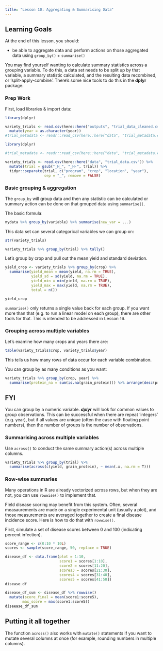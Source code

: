 ```yaml
---
title: "Lesson 10: Aggregating & Summarising Data"
---
```


::: {.callout-caution collapse="false"}
## Learning Goals

At the end of this lesson, you should:

* be able to aggregate data and perform actions on those aggregated data using `group_by()` + `summarise()`
:::

You may find yourself wanting to calculate summary statistics across a grouping variable. To do this, a data set needs to be split up by that variable, a summary statistic calculated, and the resulting data recombined, or 'split-apply-combine'. There's some nice tools to do this in the **dplyr** package. 

### Prep Work

First, load libraries & import data: 


```r
library(dplyr)

variety_trials <- read.csv(here::here("outputs", "trial_data_cleaned.csv")) %>% 
  mutate(year = as.character(year))
#trial_metadata <- readr::read_csv(here::here("data", "trial_metadata.csv"))
```

```r
library(dplyr)

#trial_metadata <- readr::read_csv(here::here("data", "trial_metadata.csv"))

variety_trials <- read.csv(here::here("data", "trial_data.csv")) %>% 
  mutate(trial = gsub("_H_", "_H-", trial)) %>% 
  tidyr::separate(trial, c("program", "crop", "location", "year"),
                  sep = "_", remove = FALSE)
```

### Basic grouping & aggregation

The `group_by` will group data and then any statistic can be calculated or summary action can be done on that grouped data using `summarise()`.

The basic formula: 
```r
mydata %>% group_by(variable) %>% summarise(new_var = ...)
```


This data set can several categorical variables we can group on: 

```r
str(variety_trials)
```

```r
variety_trials %>% group_by(trial) %>% tally()
```

Let's group by crop and pull out the mean yield and standard deviation. 

```r
yield_crop <- variety_trials %>% group_by(crop) %>% 
  summarise(yield_mean = mean(yield, na.rm = TRUE), 
            yield_sd = sd(yield, na.rm = TRUE),
            yield_min = min(yield, na.rm = TRUE),
            yield_max = max(yield, na.rm = TRUE),
            total = n())

yield_crop
```

::: callout-note

`summarise()` only returns a single value back for each group. If you want more than that (e.g. to run a linear model on each group), there are other tools for that. This is intended to be addressed in Lesson 16.

:::

### Grouping across multiple variables

Let's examine how many crops and years there are: 
```r
table(variety_trials$crop, variety_trials$year)
```

This tells us how many rows of data occur for each variable combination. 

You can group by as many conditions as you want: 
```r
variety_trials %>% group_by(crop, year) %>% 
  summarise(protein_na = sum(is.na(grain_protein))) %>% arrange(desc(protein_na))
```

::: {.callout-warning}
## FYI

You can group by a numeric variable. ***dplyr*** will look for common values to group observations. This can be successful when there are repeat 'integers' (e.g. year), but if all values are unique (often the case with floating point numbers), then the number of groups is the number of observations. 

:::

### Summarising across multiple variables

Use `across()` to conduct the same summary action(s) across multiple columns. 

```r
variety_trials %>% group_by(trial) %>% 
  summarise(across(c(yield, grain_protein), ~ mean(.x, na.rm = T)))
```

### Row-wise summaries

Many operations in R are already vectorized across rows, but when they are not, you can use `rowwise()` to implement that. 

Field disease scoring may benefit from this system. Often, several measaurements are made on a single experimental unit (usually a plot), and those measurements are averaged together to create a final disease incidence score. Here is how to do that with `rowwise()`. 

First, simulate a set of disease scores between 0 and 100 (indicating percent infection). 

```r
score_range <- c(0:10 * 10L)
scores <- sample(score_range, 50, replace = TRUE)

disease_df <- data.frame(plot = 1:10,
                         score1 = scores[1:10],
                         score2 = scores[11:20],
                         scores3 = scores[21:30],
                         scores4 = scores[31:40],
                         scores5 = scores[41:50])
disease_df
```

```r
disease_df_sum <- disease_df %>% rowwise()
  mutate(score_final = mean(score1:score5),
        max_score = max(score1:score5))
diseease_df_sum
```

::: callout-tip
## Putting it all together

The function `across()` also works with `mutate()` statements if you want to mutate several columns at once (for example, rounding numbers in multiple columns). 

:::
